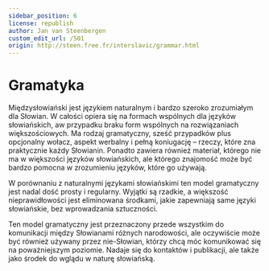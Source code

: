 ```yaml
---
sidebar_position: 6
license: republish
author: Jan van Steenbergen
custom_edit_url: /501
origin: http://steen.free.fr/interslavic/grammar.html
---
```



# Gramatyka

Międzysłowiański jest językiem naturalnym i bardzo szeroko zrozumiałym dla Słowian. W całości opiera się na formach wspólnych dla języków słowiańskich, aw przypadku braku form wspólnych na rozwiązaniach większościowych. Ma rodzaj gramatyczny, sześć przypadków plus opcjonalny wołacz, aspekt werbalny i pełną koniugację – rzeczy, które zna praktycznie każdy Słowianin. Ponadto zawiera również materiał, którego nie ma w większości języków słowiańskich, ale którego znajomość może być bardzo pomocna w zrozumieniu języków, które go używają.

W porównaniu z naturalnymi językami słowiańskimi ten model gramatyczny jest nadal dość prosty i regularny. Wyjątki są rzadkie, a większość nieprawidłowości jest eliminowana środkami, jakie zapewniają same języki słowiańskie, bez wprowadzania sztuczności.

Ten model gramatyczny jest przeznaczony przede wszystkim do komunikacji między Słowianami różnych narodowości, ale oczywiście może być również używany przez nie-Słowian, którzy chcą móc komunikować się na poważniejszym poziomie. Nadaje się do kontaktów i publikacji, ale także jako środek do wglądu w naturę słowiańską.

<DocCardList />

